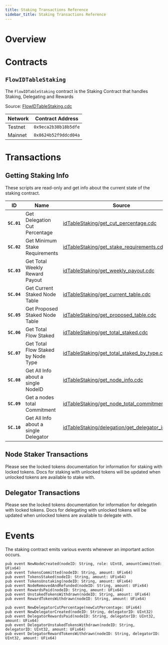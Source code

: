 ```yaml
---
title: Staking Transactions Reference
sidebar_title: Staking Transactions Reference
---
```


# Overview

# Contracts

## `FlowIDTableStaking`

The `FlowIDTableStaking` contract is the Staking Contract that handles Staking, Delegating and Rewards

Source: [FlowIDTableStaking.cdc](https://github.com/onflow/flow-core-contracts/blob/master/contracts/FlowIDTableStaking.cdc)

| Network | Contract Address     |
|---------|----------------------|
| Testnet | `0x9eca2b38b18b5dfe` |
| Mainnet | `0x8624b52f9ddcd04a` |


# Transactions

## Getting Staking Info

These scripts are read-only and get info about the current state of the staking contract.

| ID        | Name                                   | Source |
|-----------|----------------------------------------|--------|
|**`SC.01`**| Get Delegation Cut Percentage          | [idTableStaking/get_cut_percentage.cdc](https://github.com/onflow/flow-core-contracts/blob/master/transactions/idTableStaking/get_cut_percentage.cdc) |
|**`SC.02`**| Get Minimum Stake Requirements         | [idTableStaking/get_stake_requirements.cdc](https://github.com/onflow/flow-core-contracts/blob/master/transactions/idTableStaking/get_stake_requirements.cdc) |
|**`SC.03`**| Get Total Weekly Reward Payout         | [idTableStaking/get_weekly_payout.cdc](https://github.com/onflow/flow-core-contracts/blob/master/transactions/idTableStaking/get_weekly_payout.cdc) |
|**`SC.04`**| Get Current Staked Node Table          | [idTableStaking/get_current_table.cdc](https://github.com/onflow/flow-core-contracts/blob/master/transactions/idTableStaking/get_current_table.cdc) |
|**`SC.05`**| Get Proposed Staked Node Table         | [idTableStaking/get_proposed_table.cdc](https://github.com/onflow/flow-core-contracts/blob/master/transactions/idTableStaking/get_proposed_table.cdc) |
|**`SC.06`**| Get Total Flow Staked                  | [idTableStaking/get_total_staked.cdc](https://github.com/onflow/flow-core-contracts/blob/master/transactions/idTableStaking/get_total_staked.cdc) |
|**`SC.07`**| Get Total Flow Staked by Node Type     | [idTableStaking/get_total_staked_by_type.cdc](https://github.com/onflow/flow-core-contracts/blob/master/transactions/idTableStaking/get_total_staked_by_type.cdc) | 
|**`SC.08`**| Get All Info about a single NodeID     | [idTableStaking/get_node_info.cdc](https://github.com/onflow/flow-core-contracts/blob/master/transactions/idTableStaking/get_node_info.cdc) |
|**`SC.09`**| Get a nodes total Commitment           | [idTableStaking/get_node_total_commitment.cdc](https://github.com/onflow/flow-core-contracts/blob/master/transactions/idTableStaking/get_node_total_commitment.cdc) |
|**`SC.10`**| Get All Info about a single Delegator  | [idTableStaking/delegation/get_delegator_info.cdc](https://github.com/onflow/flow-core-contracts/blob/master/transactions/idTableStaking/delegation/get_delegator_info.cdc) |


## Node Staker Transactions

Please see the locked tokens documentation for information for staking with locked tokens.
Docs for staking with unlocked tokens will be updated when unlocked tokens are available to stake with.

## Delegator Transactions

Please see the locked tokens documentation for information for delegatin with locked tokens.
Docs for delegating with unlocked tokens will be updated when unlocked tokens are available to delegate with.

# Events

The staking contract emits various events whenever an important action occurs.

```cadence
pub event NewNodeCreated(nodeID: String, role: UInt8, amountCommitted: UFix64)
pub event TokensCommitted(nodeID: String, amount: UFix64)
pub event TokensStaked(nodeID: String, amount: UFix64)
pub event TokensUnstaking(nodeID: String, amount: UFix64)
pub event NodeRemovedAndRefunded(nodeID: String, amount: UFix64)
pub event RewardsPaid(nodeID: String, amount: UFix64)
pub event UnstakedTokensWithdrawn(nodeID: String, amount: UFix64)
pub event RewardTokensWithdrawn(nodeID: String, amount: UFix64)

pub event NewDelegatorCutPercentage(newCutPercentage: UFix64)
pub event NewDelegatorCreated(nodeID: String, delegatorID: UInt32)
pub event DelegatorRewardsPaid(nodeID: String, delegatorID: UInt32, amount: UFix64)
pub event DelegatorUnstakedTokensWithdrawn(nodeID: String, delegatorID: UInt32, amount: UFix64)
pub event DelegatorRewardTokensWithdrawn(nodeID: String, delegatorID: UInt32, amount: UFix64)
```
